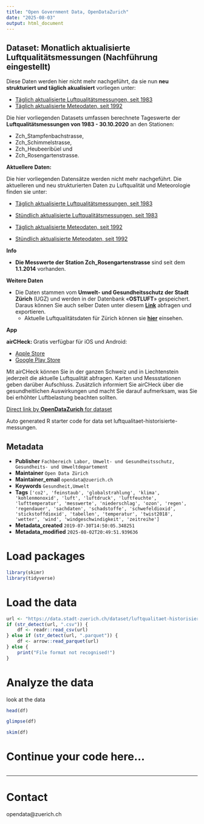 ```yaml
---
title: "Open Government Data, OpenDataZurich"
date: "2025-08-03"
output: html_document
---
```


## Dataset: Monatlich aktualisierte Luftqualitätsmessungen (Nachführung eingestellt)

Diese Daten werden hier nicht mehr nachgeführt, da sie nun **neu strukturiert und täglich akualisiert** vorliegen unter:

- [Täglich aktualisierte Luftqualitätsmessungen, seit 1983](https://data.stadt-zuerich.ch/dataset/ugz_luftschadstoffmessung_tageswerte)
- [Täglich aktualisierte Meteodaten, seit 1992](https://data.stadt-zuerich.ch/dataset/ugz_meteodaten_tagesmittelwerte)

Die hier vorliegenden Datasets umfassen berechnete Tageswerte der **Luftqualitätsmessungen von 1983 - 30.10.2020** an den Stationen: 

- Zch_Stampfenbachstrasse, 
- Zch_Schimmelstrasse, 
- Zch_Heubeeribüel und 
- Zch_Rosengartenstrasse.

**Aktuellere Daten:**

Die hier vorliegenden Datensätze werden nicht mehr nachgeführt. Die aktuelleren und neu strukturierten Daten zu Luftqualität und Meteorologie finden sie unter:

- [Täglich aktualisierte Luftqualitätsmessungen, seit 1983](https://data.stadt-zuerich.ch/dataset/ugz_luftschadstoffmessung_tageswerte)
- [Stündlich aktualisierte Luftqualitätsmessungen, seit 1983](https://data.stadt-zuerich.ch/dataset/ugz_luftschadstoffmessung_stundenwerte)

-  [Täglich aktualisierte Meteodaten, seit 1992](https://data.stadt-zuerich.ch/dataset/ugz_meteodaten_tagesmittelwerte)
- [Stündlich aktualisierte Meteodaten, seit 1992](https://data.stadt-zuerich.ch/dataset/ugz_meteodaten_stundenmittelwerte)

**Info**

* **Die Messwerte der Station Zch_Rosengartenstrasse** sind seit dem **1.1.2014** vorhanden.

**Weitere Daten**

* Die Daten stammen vom **Umwelt- und Gesundheitsschutz der Stadt Zürich** (UGZ) und werden in der Datenbank «**OSTLUFT**» gespeichert. Daraus können Sie auch selber Daten unter diesem [**Link**](https://www.ostluft.ch/index.php?id=datenabfragen) abfragen und exportieren.
  * Aktuelle Luftqualitätsdaten für Zürich können sie [**hier**](https://www.stadt-zuerich.ch/de/gesundheit/gesundheitsschutz/luftqualitaet.html) einsehen.

**App**

**airCHeck: **Gratis verfügbar für iOS und Android:

  * [Apple Store](https://itunes.apple.com/ch/app/aircheck/id577766644)
  * [Google Play Store](https://play.google.com/store/apps/details?id=ch.ti.oasi.android.airquality)

Mit airCHeck können Sie in der ganzen Schweiz und in Liechtenstein jederzeit die aktuelle Luftqualität abfragen. Karten und Messstationen geben darüber Aufschluss. Zusätzlich informiert Sie airCHeck über die gesundheitlichen Auswirkungen und macht Sie darauf aufmerksam, was Sie bei erhöhter Luftbelastung beachten sollten.



[Direct link by **OpenDataZurich** for dataset](https://data.stadt-zuerich.ch/dataset/luftqualitaet-historisierte-messungen)

Auto generated R starter code for data set luftqualitaet-historisierte-messungen.

## Metadata

- **Publisher** `Fachbereich Labor, Umwelt- und Gesundheitsschutz, Gesundheits- und Umweltdepartement`
- **Maintainer** `Open Data Zürich`
- **Maintainer_email** `opendata@zuerich.ch`
- **Keywords** `Ge­sund­heit,Umwelt`
- **Tags** `['co2', 'feinstaub', 'globalstrahlung', 'klima', 'kohlenmonoxid', 'luft', 'luftdruck', 'luftfeuchte', 'lufttemperatur', 'messwerte', 'niederschlag', 'ozon', 'regen', 'regendauer', 'sachdaten', 'schadstoffe', 'schwefeldioxid', 'stickstoffdioxid', 'tabellen', 'temperatur', 'twist2018', 'wetter', 'wind', 'windgeschwindigkeit', 'zeitreihe']`
- **Metadata_created** `2019-07-30T14:50:05.348251`
- **Metadata_modified** `2025-08-02T20:49:51.939636`


# Load packages

```r
library(skimr)
library(tidyverse)
```

# Load the data

```r
url <- "https://data.stadt-zuerich.ch/dataset/luftqualitaet-historisierte-messungen/download/ugz_luftqualitaetsmessung_seit-2012.csv"
if (str_detect(url, ".csv")) {
    df <- readr::read_csv(url)
} else if (str_detect(url, ".parquet")) {
    df <- arrow::read_parquet(url)
} else {
    print("File format not recognised!")
}
```

# Analyze the data

look at the data
```r
head(df)
```

```r
glimpse(df)
```

```r
skim(df)
```

# Continue your code here...

```r

```

------------------------------------------------------------------------

# Contact

opendata@zuerich.ch
